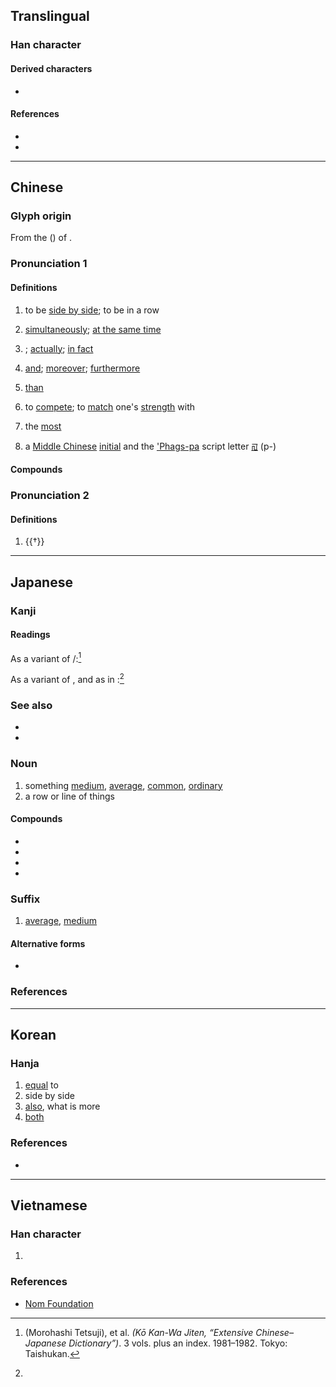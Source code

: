 {{also|并|幷|竝}}
{{character info/new}}
{{character info/new|0xfa70}}
==Translingual==

===Han character===
{{Han char|rn=1|rad=一|as=07|sn=8|four=80102|canj=TTC|ids=⿱䒑业,⿱丷亚}}

====Derived characters====
* {{l|mul|[[普]], [[碰]], [[椪]], [[掽]], [[湴]], [[潂]], [[諩]], [[踫]], [[䗒]], [[𠊧]], [[𠵔]], [[𡌶]], [[𢛰]], [[𦝤]], [[𪻁]], [[𡴢]], [[𠁔]], [[𠁜]], [[𠁝]], [[𡖼]], [[𫡀]], [[𤯭]], [[𣮧]], [[𣤞]], [[𪢭]], [[𤣋]], [[𤽽]], [[𧡟]], [[𨂝]], [[𨂞]], [[𦫄]], [[𨏨]], [[𨟘]], [[𩤀]], [[𩹁]], [[𠁟]]/[[𫡂]]/[[𫡁]], [[䰃]]}}

====References====
* {{Han ref|kx=0078.140|dkj=00054|dj=0157.250|hdz=10246.020|uh=4E26|ud=20006|bh=A8C3|bd=43203}}
* {{Han ref|uh=FA70}}

----

==Chinese==
{{zh-forms|s=并|alt=竝,𡘋}}

===Glyph origin===
{{Han etym}}
From the {{w|clerical script}} ({{zh-l|*隸書}}) of {{och-l|竝}}.

===Pronunciation 1===
{{zh-pron
|m=bìng
|c=bing6,bing3
|h=pfs=pin
|mn=pēng/qz:pěng/zz,tw:phēng
|mn_note=“than; to compete; the most”: pēng (Xiamen, Zhangzhou); pěng (Quanzhou); phēng (Zhangzhou, Taiwan
other senses: pēng
|mn-t=bong6/bêng6
|mn-t_note=bong6 - vernacular; bêng6 - literary
|w=3bin
|mc=y
|oc=y
|ma=y
|cat=v,adv,con,mn:prep
}}

====Definitions====
{{zh-hanzi}}

# to be [[side by side]]; to be in a row
#: {{zh-x|並存|to '''co'''exist}}
# [[simultaneously]]; [[at the same time]]
# {{n-g|Used before a negative for emphasis}}; [[actually]]; [[in fact]]
#: {{zh-x|並非|'''in fact''' is not}}
# [[and]]; [[moreover]]; [[furthermore]]
#: {{zh-x|並且|moreover}}
# {{lb|zh|Min Nan}} [[than]]
#: {{zh-x|並{phēng} 你 較 好|better '''than''' you|TW}}
# {{lb|zh|Zhangzhou|_|Min Nan}} to [[compete]]; to [[match]] one's [[strength]] with
# {{lb|zh|Taiwanese Min Nan}} the [[most]]
#: {{zh-x|這個 囡仔 並{phēng} 愛 哭 %的。|This kid likes to cry '''the most'''.|TW}}
# {{zh-div|母}} {{lb|zh|phonology}} a [[Middle Chinese]] [[initial]] and the [['Phags-pa]] script letter [[ꡌ]] (p-)

====Compounds====
{{zh-der|並木|並肩|並列|並排|相提並論|並且|並存|並非|並世|並作|並出|並坐|並壽|並時|並未|並然|並用|並禽|並稱|並立|並聯|並興|並舉|並蒂|並行|並起|並跡|並軌|並輳|並轂|並轡|並進|並鄰|並重|並頭|並馬|並馳|並駕|並騖|並驅|比並|恩威並用|並頭蓮|五行並下|並存不悖|並蒂蓮|並世無雙|並肩而行|並不是|並垂不朽|並概青雲|恩威並重|兼籌並顧|情文並茂|並行不悖|感愧並交|並駕齊驅|剛柔並濟|恩威並行|恩威並濟|圖文並茂|並無此事|年德並高|並頭之花|恩威並著|俱收並蓄|並肩前進|勢不並立|兼容並蓄|並無不當|勢力並行|南山並壽|並肩作戰|兼收並蓄|公聽並觀|明並日月|文情並茂|水陸並進|椿萱並茂|齊名並價|蜂午並起|聲情並茂|連鑣並軫|龍虎並伏|齊驅並驟|齊驅並駕|齊頭並進|齊足並驅|齊足並馳|蓮開並蒂}}

===Pronunciation 2===
{{zh-pron
|m=bàng
|c=bong6
|cat=v
}}

====Definitions====
{{zh-hanzi}}

# {{†}} {{zh-alt-form|傍|to be [[near]]; [[approaching]]}}

{{zh-cat|Elementary}}

----

==Japanese==
{{ja-kanji forms|並|竝}}

===Kanji===
{{ja-kanji|grade=6|rs=一07|kyu=竝}}

====Readings====
{{ja-readings
|goon=びょう<びやう
|kanon=へい
|kun=なら-べる, なら-ぶ, なみ-, なら-びに
}}

As a variant of {{l|ja|徬}}/{{l|ja|傍}}:<ref name="koukanwa">{{lang|ja|諸橋轍次}} (Morohashi Tetsuji), et al. <cite>{{lang|ja|広漢和辞典}} (Kō Kan-Wa Jiten, “Extensive Chinese–Japanese Dictionary”)</cite>. 3 vols. plus an index. 1981–1982. Tokyo: Taishukan.</ref>
{{ja-readings
|goon=ぼう<ばう
|kanon=ほう<はう
|kun=よ-る, そ-う<そ-ふ, つら-なる
}}

As a variant of {{l|ja|伴}}, and as in {{l|ja|同竝}}:<ref name="koukanwa" />
{{ja-readings
|goon=ばん
|kanon=はん
|kun=ともな-う<ともな-ふ
}}

===See also===
* {{l|ja|大}}
* {{l|ja|特}}

===Noun===
{{ja-noun|なみ}}

# something [[medium]], [[average]], [[common]], [[ordinary]]
# a row or line of things

====Compounds====
* {{ja-r|並%列|へい%れつ}}
* {{ja-r|並%置|へい%ち}}
* {{ja-r|並%木|な%みき}}
* {{ja-r|人%並|ひと%なみ}}

===Suffix===
{{ja-pos|suffix|なみ}}

# [[average]], [[medium]]

====Alternative forms====
* {{l|ja|並み}}

===References===
<references/>

----

==Korean==

===Hanja===
{{ko-hanja|hangeul=[[병]], [[방]], [[반]]|rv=byeong, bang, ban|mr=pyŏng, pang, pan|y=pyeng, pang, pan|eumhun=아우를|ehrv=aureul|ehmr=aurǔl|ehy=}}

# [[equal]] to
# side by side
# [[also]], what is more
# [[both]]

===References===
* {{Hanja ref|nav=13654}}

----

==Vietnamese==

===Han character===
{{vi-hantu|tịnh|rs=一07}}

# {{defn|lang=vi|sort=一07}}

===References===
* [http://nomfoundation.org/common/nom_details.php?codepoint=4e26 Nom Foundation]